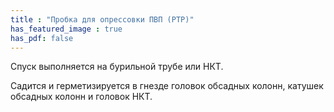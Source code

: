 ```yaml
---
title : "Пробка для опрессовки ПВП (PTP)"
has_featured_image : true
has_pdf: false
---
```


Спуск выполняется на бурильной трубе или НКТ.

Садится и герметизируется в гнезде головок обсадных колонн, катушек обсадных колонн и головок НКТ.
